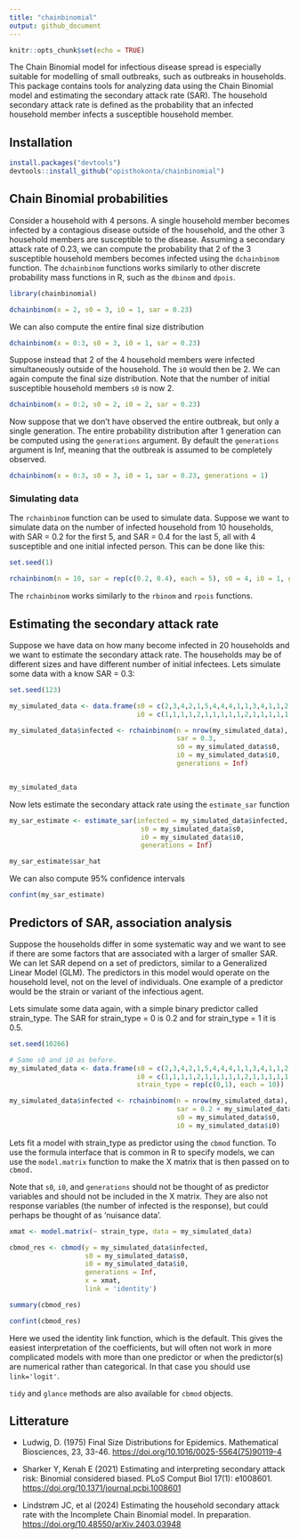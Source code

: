 ```yaml
---
title: "chainbinomial"
output: github_document
---
```


```r
knitr::opts_chunk$set(echo = TRUE)
```

The Chain Binomial model for infectious disease spread is especially suitable for modelling of small outbreaks, such as outbreaks in households. This package contains tools for analyzing data using the Chain Binomial model and estimating the secondary attack rate (SAR). The household secondary attack rate is defined as the probability that an infected household member infects a susceptible household member.

## Installation

```r
install.packages("devtools")
devtools::install_github("opisthokonta/chainbinomial")
```

## Chain Binomial probabilities

Consider a household with 4 persons. A single household member becomes infected by a contagious disease outside of the household, and the other 3 household members are susceptible to the disease. Assuming a secondary attack rate of 0.23, we can compute the probability that 2 of the 3 susceptible household members becomes infected using the `dchainbinom` function. The `dchainbinom` functions works similarly to other discrete probability mass functions in R, such as the `dbinom` and `dpois`.

```r

library(chainbinomial)

dchainbinom(x = 2, s0 = 3, i0 = 1, sar = 0.23)

```

We can also compute the entire final size distribution

```r
dchainbinom(x = 0:3, s0 = 3, i0 = 1, sar = 0.23)
```

Suppose instead that 2 of the 4 household members were infected simultaneously outside of the household. The `i0` would then be 2. We can again compute the final size distribution. Note that the number of initial susceptible household members `s0` is now 2.

```r
dchainbinom(x = 0:2, s0 = 2, i0 = 2, sar = 0.23)
```

Now suppose that we don't have observed the entire outbreak, but only a single generation. The entire probability distribution after 1 generation can be computed using the `generations` argument. By default the `generations` argument is Inf, meaning that the outbreak is assumed to be completely observed.

```r
dchainbinom(x = 0:3, s0 = 3, i0 = 1, sar = 0.23, generations = 1)
```

### Simulating data

The `rchainbinom` function can be used to simulate data. Suppose we want to simulate data on the number of infected household from 10 households, with SAR = 0.2 for the first 5, and SAR = 0.4 for the last 5, all with 4 susceptible and one initial infected person. This can be done like this:

```r
set.seed(1)

rchainbinom(n = 10, sar = rep(c(0.2, 0.4), each = 5), s0 = 4, i0 = 1, generations = Inf)
```

The `rchainbinom` works similarly to the `rbinom` and `rpois` functions.

## Estimating the secondary attack rate

Suppose we have data on how many become infected in 20 households and we want to estimate the secondary attack rate. The households may be of different sizes and have different number of initial infectees. Lets simulate some data with a know SAR = 0.3:

```r

set.seed(123)

my_simulated_data <- data.frame(s0 = c(2,3,4,2,1,5,4,4,4,1,1,3,4,1,1,2,3,1,3,6),
                                i0 = c(1,1,1,1,2,1,1,1,1,1,2,1,1,1,1,1,1,1,1,1))

my_simulated_data$infected <- rchainbinom(n = nrow(my_simulated_data),
                                          sar = 0.3,
                                          s0 = my_simulated_data$s0,
                                          i0 = my_simulated_data$i0,
                                          generations = Inf)


my_simulated_data

```

Now lets estimate the secondary attack rate using the `estimate_sar` function

```r
my_sar_estimate <- estimate_sar(infected = my_simulated_data$infected, 
                                 s0 = my_simulated_data$s0, 
                                 i0 = my_simulated_data$i0,
                                 generations = Inf)

my_sar_estimate$sar_hat
```

We can also compute 95% confidence intervals

```r
confint(my_sar_estimate)
```

## Predictors of SAR, association analysis

Suppose the households differ in some systematic way and we want to see if there are some factors that are associated with a larger of smaller SAR. We can let SAR depend on a set of predictors, similar to a Generalized Linear Model (GLM). The predictors in this model would operate on the household level, not on the level of individuals. One example of a predictor would be the strain or variant of the infectious agent.

Lets simulate some data again, with a simple binary predictor called strain_type. The SAR for strain_type = 0 is 0.2 and for strain_type = 1 it is 0.5.

```r

set.seed(10266)

# Same s0 and i0 as before.
my_simulated_data <- data.frame(s0 = c(2,3,4,2,1,5,4,4,4,1,1,3,4,1,1,2,3,1,3,6),
                                i0 = c(1,1,1,1,2,1,1,1,1,1,2,1,1,1,1,1,1,1,1,1),
                                strain_type = rep(c(0,1), each = 10))

my_simulated_data$infected <- rchainbinom(n = nrow(my_simulated_data),
                                          sar = 0.2 + my_simulated_data$strain_type*0.3,
                                          s0 = my_simulated_data$s0,
                                          i0 = my_simulated_data$i0)
```

Lets fit a model with strain_type as predictor using the `cbmod` function. To use the formula interface that is common in R to specify models, we can use the `model.matrix` function to make the X matrix that is then passed on to `cbmod.`

Note that `s0`, `i0`, and `generations` should not be thought of as predictor variables and should not be included in the X matrix. They are also not response variables (the number of infected is the response), but could perhaps be thought of as 'nuisance data'.

```r

xmat <- model.matrix(~ strain_type, data = my_simulated_data)

cbmod_res <- cbmod(y = my_simulated_data$infected, 
                   s0 = my_simulated_data$s0, 
                   i0 = my_simulated_data$i0,
                   generations = Inf,
                   x = xmat, 
                   link = 'identity')

summary(cbmod_res)

```

```r
confint(cbmod_res)
```

Here we used the identity link function, which is the default. This gives the easiest interpretation of the coefficients, but will often not work in more complicated models with more than one predictor or when the predictor(s) are numerical rather than categorical. In that case you should use `link='logit'`.

`tidy` and `glance` methods are also available for `cbmod` objects.

## Litterature

-   Ludwig, D. (1975) Final Size Distributions for Epidemics. Mathematical Biosciences, 23, 33-46. [https://doi.org/10.1016/0025-5564(75)90119-4](https://doi.org/10.1016/0025-5564(75)90119-4){.uri}

-   Sharker Y, Kenah E (2021) Estimating and interpreting secondary attack risk: Binomial considered biased. PLoS Comput Biol 17(1): e1008601. <https://doi.org/10.1371/journal.pcbi.1008601>

-   Lindstrøm JC, et al (2024) Estimating the household secondary attack rate with the Incomplete Chain Binomial model. In preparation. <https://doi.org/10.48550/arXiv.2403.03948>
